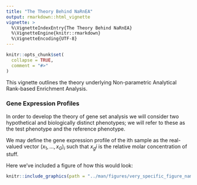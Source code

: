 ```yaml
---
title: "The Theory Behind NaRnEA"
output: rmarkdown::html_vignette
vignette: >
  %\VignetteIndexEntry{The Theory Behind NaRnEA}
  %\VignetteEngine{knitr::rmarkdown}
  %\VignetteEncoding{UTF-8}
---
```


```r
knitr::opts_chunk$set(
  collapse = TRUE,
  comment = "#>"
)
```

This vignette outlines the theory underlying Non-parametric Analytical Rank-based Enrichment Analysis.

### Gene Expression Profiles

In order to develop the theory of gene set analysis we will consider two hypothetical and biologically distinct phenotypes; we will refer to these as the test phenotype and the reference phenotype.

We may define the gene expression profile of the ith sample as the real-valued vector $(x_1,...,x_G)_i$ such that $x_gi$ is the relative molar concentration of stuff.

Here we've included a figure of how this would look:

```r
knitr::include_graphics(path = "../man/figures/very_specific_figure_name.png", dpi = 1000)
```

